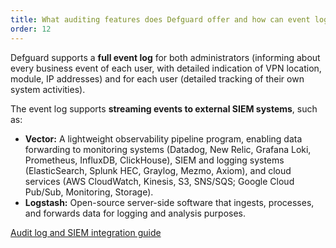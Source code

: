 ```yaml
---
title: What auditing features does Defguard offer and how can event logs be integrated with external systems?
order: 12
---
```


Defguard supports a **full event log** for both administrators (informing about every business event of each user, with detailed indication of VPN location, module, IP addresses) and for each user (detailed tracking of their own system activities).

The event log supports **streaming events to external SIEM systems**, such as:

* **Vector:** A lightweight observability pipeline program, enabling data forwarding to monitoring systems (Datadog, New Relic, Grafana Loki, Prometheus, InfluxDB, ClickHouse), SIEM and logging systems (ElasticSearch, Splunk HEC, Graylog, Mezmo, Axiom), and cloud services (AWS CloudWatch, Kinesis, S3, SNS/SQS; Google Cloud Pub/Sub, Monitoring, Storage).
* **Logstash:** Open-source server-side software that ingests, processes, and forwards data for logging and analysis purposes.

[Audit log and SIEM integration guide](https://docs.defguard.net/features/activity-log)
